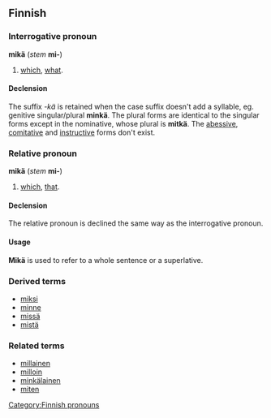 ==Finnish==

===Interrogative pronoun===
'''mikä''' (''stem'' '''mi-''')

# [[which]], [[what]].

====Declension====
The suffix ''-kä'' is retained when the case suffix doesn't add a syllable, eg. genitive singular/plural '''minkä'''. The plural forms are identical to the singular forms except in the nominative, whose plural is '''mitkä'''. The [[abessive]], [[comitative]] and [[instructive]] forms don't exist.

===Relative pronoun===
'''mikä''' (''stem'' '''mi-''')

# [[which]], [[that]].

====Declension====
The relative pronoun is declined the same way as the interrogative pronoun.

====Usage====
'''Mikä''' is used to refer to a whole sentence or a superlative.

===Derived terms===
*[[miksi#Finnish|miksi]]
*[[minne#Finnish|minne]]
*[[missä#Finnish|missä]]
*[[mistä#Finnish|mistä]]

===Related terms===
*[[millainen#Finnish|millainen]]
*[[milloin#Finnish|milloin]]
*[[minkälainen#Finnish|minkälainen]]
*[[miten#Finnish|miten]]

[[Category:Finnish pronouns]]